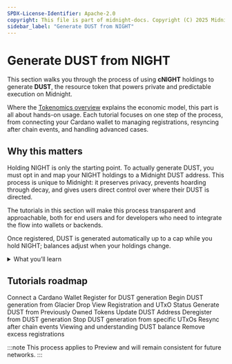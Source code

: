 ```yaml
---
SPDX-License-Identifier: Apache-2.0
copyright: This file is part of midnight-docs. Copyright (C) 2025 Midnight Foundation. Licensed under the Apache License, Version 2.0 (the "License"); You may not use this file except in compliance with the License. You may obtain a copy of the License at http://www.apache.org/licenses/LICENSE-2.0 Unless required by applicable law or agreed to in writing, software distributed under the License is distributed on an "AS IS" BASIS, WITHOUT WARRANTIES OR CONDITIONS OF ANY KIND, either express or implied. See the License for the specific language governing permissions and limitations under the License.
sidebar_label: "Generate DUST from NIGHT"
---
```




# Generate DUST from NIGHT

This section walks you through the process of using **cNIGHT** holdings to generate **DUST**, the resource token that powers private and predictable execution on Midnight.  

Where the [Tokenomics overview](../introduction) explains the economic model, this part is all about hands-on usage. Each tutorial focuses on one step of the process, from connecting your Cardano wallet to managing registrations, resyncing after chain events, and handling advanced cases.


## Why this matters

Holding NIGHT is only the starting point. To actually generate DUST, you must opt in and map your NIGHT holdings to a Midnight DUST address. This process is unique to Midnight: it preserves privacy, prevents hoarding through decay, and gives users direct control over where their DUST is directed.  

The tutorials in this section will make this process transparent and approachable, both for end users and for developers who need to integrate the flow into wallets or backends.

Once registered, DUST is generated automatically up to a cap while you hold NIGHT; balances adjust when your holdings change.

<details>
<summary>What you’ll learn</summary>

- How to connect a CIP-30 Cardano wallet  
- How to register for DUST generation  
- How to view and manage your registrations and UTxOs  
- How to update or deregister your DUST mappings  
- How to handle special cases, such as resyncing after chain events or cleaning up excess registrations  
- How to integrate the flow programmatically through APIs, CLI, or wallet-native tooling  

</details>



## Tutorials roadmap

<StepsProvider>
  <Step>Connect a Cardano Wallet</Step>
  <Step>Register for DUST generation</Step>
  <Step>Begin DUST generation from Glacier Drop</Step>
  <Step>View Registration and UTxO Status</Step>
  <Step>Generate DUST from Previously Owned Tokens</Step>
  <Step>Update DUST Address</Step>
  <Step>Deregister from DUST generation</Step>
  <Step>Stop DUST generation from specific UTxOs</Step>
  <Step>Resync after chain events</Step>
  <Step>Viewing and understanding DUST balance</Step>
  <Step>Remove excess registrations</Step>
</StepsProvider>

:::note
This process applies to Preview and will remain consistent for future networks.
:::